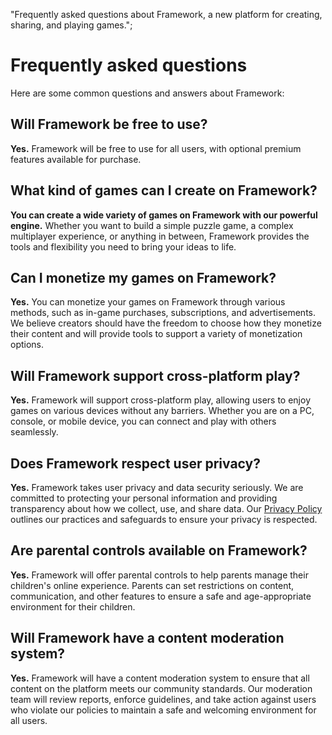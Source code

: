  "Frequently asked questions about Framework, a new platform for creating, sharing, and playing games.";

# Frequently asked questions

Here are some common questions and answers about Framework:

## Will Framework be free to use?

**Yes.** Framework will be free to use for all users, with optional premium features available for purchase.

## What kind of games can I create on Framework?

**You can create a wide variety of games on Framework with our powerful engine.** Whether you want to build a simple puzzle game, a complex multiplayer experience, or anything in between, Framework provides the tools and flexibility you need to bring your ideas to life.

## Can I monetize my games on Framework?

**Yes.** You can monetize your games on Framework through various methods, such as in-game purchases, subscriptions, and advertisements. We believe creators should have the freedom to choose how they monetize their content and will provide tools to support a variety of monetization options.

## Will Framework support cross-platform play?

**Yes.** Framework will support cross-platform play, allowing users to enjoy games on various devices without any barriers. Whether you are on a PC, console, or mobile device, you can connect and play with others seamlessly.

## Does Framework respect user privacy?

**Yes.** Framework takes user privacy and data security seriously. We are committed to protecting your personal information and providing transparency about how we collect, use, and share data. Our [Privacy Policy](/framework/policies/privacy) outlines our practices and safeguards to ensure your privacy is respected.

## Are parental controls available on Framework?

**Yes.** Framework will offer parental controls to help parents manage their children's online experience. Parents can set restrictions on content, communication, and other features to ensure a safe and age-appropriate environment for their children.

## Will Framework have a content moderation system?

**Yes.** Framework will have a content moderation system to ensure that all content on the platform meets our community standards. Our moderation team will review reports, enforce guidelines, and take action against users who violate our policies to maintain a safe and welcoming environment for all users.
